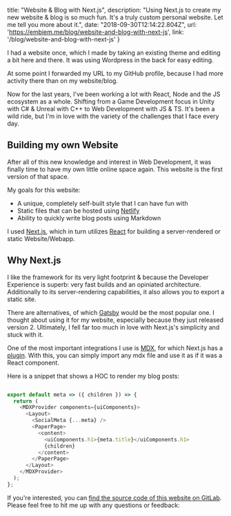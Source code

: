 
  title: "Website & Blog with Next.js",
  description: "Using Next.js to create my new website & blog is so much fun. It's a truly custom personal website. Let me tell you more about it.",
  date: "2018-09-30T12:14:22.804Z",
  url: 'https://embiem.me/blog/website-and-blog-with-next-js',
  link: '/blog/website-and-blog-with-next-js'
}



I had a website once, which I made by taking an existing theme and editing a bit here and there. It was using Wordpress in the back for easy editing.

At some point I forwarded my URL to my GitHub profile, because I had more activity there than on my website/blog.

Now for the last years, I've been working a lot with React, Node and the JS ecosystem as a whole. Shifting from a Game Development focus in Unity with C# & Unreal with C++ to Web Development with JS & TS. It's been a wild ride, but I'm in love with the variety of the challenges that I face every day.

## Building my own Website

After all of this new knowledge and interest in Web Development, it was finally time to have my own little online space again. This website is the first version of that space.

My goals for this website: 
* A unique, completely self-built style that I can have fun with
* Static files that can be hosted using [Netlify](https://www.netlify.com/)
* Ability to quickly write blog posts using Markdown

I used [Next.js](https://github.com/zeit/next.js), which in turn utilizes [React](https://github.com/facebook/react/) for building a server-rendered or static Website/Webapp.

## Why Next.js

I like the framework for its very light footprint & because the Developer Experience is superb: very fast builds and an opiniated architecture. Additionally to its server-rendering capabilities, it also allows you to export a static site.

There are alternatives, of which [Gatsby](https://www.gatsbyjs.org) would be the most popular one. I thought about using it for my website, especially because they just released version 2. Ultimately, I fell far too much in love with Next.js's simplicity and stuck with it.

One of the most important integrations I use is [MDX](https://github.com/mdx-js/mdx), for which Next.js has a [plugin](https://github.com/zeit/next-plugins/tree/master/packages/next-mdx). With this, you can simply import any mdx file and use it as if it was a React component.

Here is a snippet that shows a HOC to render my blog posts:

```js

export default meta => ({ children }) => {
  return (
    <MDXProvider components={uiComponents}>
      <Layout>
        <SocialMeta {...meta} />
        <PaperPage>
          <content>
            <uiComponents.h1>{meta.title}</uiComponents.h1>
            {children}
          </content>
        </PaperPage>
      </Layout>
    </MDXProvider>
  );
};
```

If you're interested, you can [find the source code of this website on GitLab](https://gitlab.com/embiem/embiem-website). Please feel free to hit me up with any questions or feedback:
